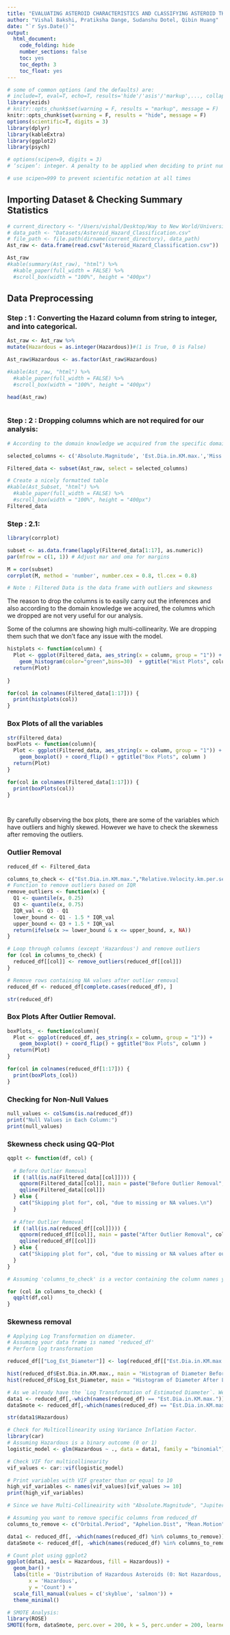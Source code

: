 ```yaml
---
title: "EVALUATING ASTEROID CHARACTERISTICS AND CLASSIFYING ASTEROID THREAT ON PLANET EARTH"
author: "Vishal Bakshi, Pratiksha Dange, Sudanshu Dotel, Qibin Huang"
date: "`r Sys.Date()`"
output:
  html_document:
    code_folding: hide
    number_sections: false
    toc: yes
    toc_depth: 3
    toc_float: yes
---
```



```r
# some of common options (and the defaults) are: 
# include=T, eval=T, echo=T, results='hide'/'asis'/'markup',..., collapse=F, warning=T, message=T, error=T, cache=T, fig.width=6, fig.height=4, fig.dim=c(6,4) #inches, fig.align='left'/'center','right', 
library(ezids)
# knitr::opts_chunk$set(warning = F, results = "markup", message = F)
knitr::opts_chunk$set(warning = F, results = "hide", message = F)
options(scientific=T, digits = 3) 
library(dplyr)
library(kableExtra)
library(ggplot2)
library(psych)

# options(scipen=9, digits = 3)  
# ‘scipen’: integer. A penalty to be applied when deciding to print numeric values in fixed or exponential notation.  Positive values bias towards fixed and negative towards scientific notation: fixed notation will be preferred unless it is more than ‘scipen’ digits wider.

# use scipen=999 to prevent scientific notation at all times
```


## Importing Dataset & Checking Summary Statistics

```r
# current_directory <- "/Users/vishal/Desktop/Way to New World/University/01_All_Semesters/01_Semester/03_Projects/01_DS/6101_Project_Data_Diggers/"
# data_path <- "Datasets/Asteroid_Hazard_Classification.csv"
# file_path <- file.path(dirname(current_directory), data_path)
Ast_raw <- data.frame(read.csv("Asteroid_Hazard_Classification.csv"))

Ast_raw
#kable(summary(Ast_raw), "html") %>%
  #kable_paper(full_width = FALSE) %>% 
  #scroll_box(width = "100%", height = "400px")


```



## Data Preprocessing

### Step : 1 : Converting the Hazard column from string to integer, and into categorical.

```r
Ast_raw <- Ast_raw %>%
mutate(Hazardous = as.integer(Hazardous))#(1 is True, 0 is False)

Ast_raw$Hazardous <- as.factor(Ast_raw$Hazardous)

#kable(Ast_raw, "html") %>%
  #kable_paper(full_width = FALSE) %>% 
  #scroll_box(width = "100%", height = "400px")

head(Ast_raw)



```


### Step : 2 : Dropping columns which are not required for our analysis:

```r

# According to the domain knowledge we acquired from the specific domain, these are the important variables which is mostly affecting the asteroid to be hazardous. 

selected_columns <- c('Absolute.Magnitude', 'Est.Dia.in.KM.max.','Miss.Dist..kilometers.','Relative.Velocity.km.per.sec', 'Minimum.Orbit.Intersection','Jupiter.Tisserand.Invariant', 'Eccentricity', 'Semi.Major.Axis', 'Inclination','Asc.Node.Longitude' ,'Orbital.Period' ,'Perihelion.Distance','Perihelion.Arg', 'Perihelion.Time','Mean.Anomaly','Aphelion.Dist', 'Mean.Motion', 'Hazardous')

Filtered_data <- subset(Ast_raw, select = selected_columns)

# Create a nicely formatted table
#kable(Ast_Subset, "html") %>%
  #kable_paper(full_width = FALSE) %>% 
  #scroll_box(width = "100%", height = "400px")
Filtered_data

```

### Step : 2.1: 

```r

library(corrplot)

subset <- as.data.frame(lapply(Filtered_data[1:17], as.numeric))
par(mfrow = c(1, 1)) # Adjust mar and oma for margins

M = cor(subset)
corrplot(M, method = 'number', number.cex = 0.8, tl.cex = 0.8)

# Note : Filtered Data is the data frame with outliers and skewness 


```
The reason to drop the columns is to easily carry out the inferences and also according to the domain knowledge we acquired, the columns which we dropped are not very useful for our analysis. 

Some of the columns are showing high multi-collinearity. We are dropping them such that we don't face any issue with the model. 


```r
histplots <- function(column) {
  Plot <- ggplot(Filtered_data, aes_string(x = column, group = "1")) +
    geom_histogram(color="green",bins=30)  + ggtitle("Hist Plots", column )
  return(Plot)
  
}

for(col in colnames(Filtered_data[1:17])) { 
  print(histplots(col))
}

```

### Box Plots of all the variables

```r
str(Filtered_data)
boxPlots <- function(column){
  Plot <- ggplot(Filtered_data, aes_string(x = column, group = "1")) +
    geom_boxplot() + coord_flip() + ggtitle("Box Plots", column )
  return(Plot)
}

for(col in colnames(Filtered_data[1:17])) { 
  print(boxPlots(col))
}




```

By carefully observing the box plots, there are some of the variables which have outliers and highly skewed. However we have to check the skewness after removing the outliers. 

### Outlier Removal

```r
reduced_df <- Filtered_data

columns_to_check <- c("Est.Dia.in.KM.max.","Relative.Velocity.km.per.sec", "Minimum.Orbit.Intersection", "Semi.Major.Axis", "Inclination", "Orbital.Period", "Perihelion.Time", "Aphelion.Dist", "Mean.Motion")
# Function to remove outliers based on IQR
remove_outliers <- function(x) {
  Q1 <- quantile(x, 0.25)
  Q3 <- quantile(x, 0.75)
  IQR_val <- Q3 - Q1
  lower_bound <- Q1 - 1.5 * IQR_val
  upper_bound <- Q3 + 1.5 * IQR_val
  return(ifelse(x >= lower_bound & x <= upper_bound, x, NA))
}

# Loop through columns (except 'Hazardous') and remove outliers
for (col in columns_to_check) {
  reduced_df[[col]] <- remove_outliers(reduced_df[[col]])
}

# Remove rows containing NA values after outlier removal
reduced_df <- reduced_df[complete.cases(reduced_df), ]

str(reduced_df)

```


### Box Plots After Outlier Removal. 

```r

boxPlots_ <- function(column){
  Plot <- ggplot(reduced_df, aes_string(x = column, group = "1")) +
    geom_boxplot() + coord_flip() + ggtitle("Box Plots", column )
  return(Plot)
}

for(col in colnames(reduced_df[1:17])) { 
  print(boxPlots_(col))
}


```
### Checking for Non-Null Values

```r

null_values <- colSums(is.na(reduced_df))
print("Null Values in Each Column:")
print(null_values)

```

### Skewness check using QQ-Plot

```r
qqplt <- function(df, col) {
  
  # Before Outlier Removal
  if (!all(is.na(Filtered_data[[col]]))) {
    qqnorm(Filtered_data[[col]], main = paste("Before Outlier Removal", col))
    qqline(Filtered_data[[col]])
  } else {
    cat("Skipping plot for", col, "due to missing or NA values.\n")
  }
  
  # After Outlier Removal
  if (!all(is.na(reduced_df[[col]]))) {
    qqnorm(reduced_df[[col]], main = paste("After Outlier Removal", col))
    qqline(reduced_df[[col]])
  } else {
    cat("Skipping plot for", col, "due to missing or NA values after outlier removal.\n")
  }
}

# Assuming 'columns_to_check' is a vector containing the column names you want to check

for (col in columns_to_check) {
  qqplt(df,col)
}

```


### Skewness removal

```r
# Applying Log Transformation on diameter. 
# Assuming your data frame is named 'reduced_df'
# Perform log transformation

reduced_df[["Log_Est_Diameter"]] <- log(reduced_df[["Est.Dia.in.KM.max."]])

hist(reduced_df$Est.Dia.in.KM.max., main = "Histogram of Diameter Before Log Transformation")
hist(reduced_df$Log_Est_Diameter, main = "Histogram of Diameter After Log Transformation")

```

```r
# As we already have the `Log Transformation of Estimated Diameter`. We can drop `Est.Dia.in.KM.max.`. We will create two variables for `No Sampling` and for `SMOTE Sampling`.
data1 <- reduced_df[,-which(names(reduced_df) == "Est.Dia.in.KM.max.")]
dataSmote <- reduced_df[,-which(names(reduced_df) == "Est.Dia.in.KM.max.")]
```

```r
str(data1$Hazardous)

```

```r
# Check for Multicollinearity using Variance Inflation Factor. 
library(car)
# Assuming Hazardous is a binary outcome (0 or 1)
logistic_model <- glm(Hazardous ~ ., data = data1, family = "binomial")

# Check VIF for multicollinearity
vif_values <- car::vif(logistic_model)

# Print variables with VIF greater than or equal to 10
high_vif_variables <- names(vif_values)[vif_values >= 10]
print(high_vif_variables)

```

```r
# Since we have Multi-Collineairity with "Absolute.Magnitude", "Jupiter.Tisserand.Invariant" "Orbital.Period", "Aphelion.Dist", "Mean.Motion". However, Absolute Magnitiude, Jupiter Tisserand Invariant are very important columns. 

# Assuming you want to remove specific columns from reduced_df
columns_to_remove <- c("Orbital.Period", "Aphelion.Dist", "Mean.Motion")

data1 <- reduced_df[, -which(names(reduced_df) %in% columns_to_remove)]
dataSmote <- reduced_df[, -which(names(reduced_df) %in% columns_to_remove)]
```

```r
# Count plot using ggplot2
ggplot(data1, aes(x = Hazardous, fill = Hazardous)) +
  geom_bar() +
  labs(title = 'Distribution of Hazardous Asteroids (0: Not Hazardous, 1: Hazardous)',
       x = 'Hazardous',
       y = 'Count') +
  scale_fill_manual(values = c('skyblue', 'salmon')) +
  theme_minimal()
```

```r
# SMOTE Analysis: 
library(ROSE)
SMOTE(form, dataSmote, perc.over = 200, k = 5, perc.under = 200, learner = NULL, ...)

```



